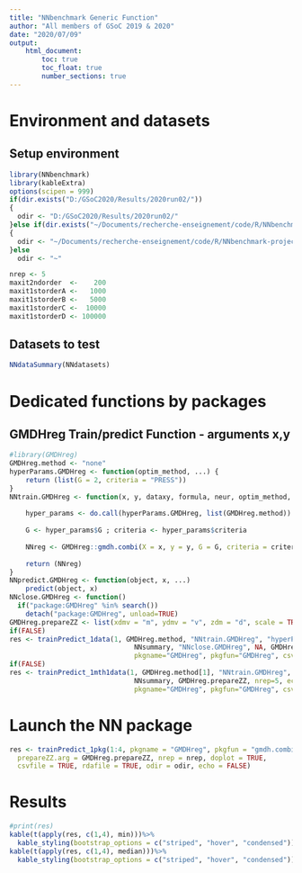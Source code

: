 ```yaml
---
title: "NNbenchmark Generic Function"
author: "All members of GSoC 2019 & 2020"
date: "2020/07/09"
output:
    html_document:
        toc: true
        toc_float: true
        number_sections: true
---
```


# Environment and datasets 

## Setup environment
```r
library(NNbenchmark)
library(kableExtra)
options(scipen = 999)
if(dir.exists("D:/GSoC2020/Results/2020run02/"))
{  
  odir <- "D:/GSoC2020/Results/2020run02/"
}else if(dir.exists("~/Documents/recherche-enseignement/code/R/NNbenchmark-project/NNtempresult/"))
{  
  odir <- "~/Documents/recherche-enseignement/code/R/NNbenchmark-project/NNtempresult/"
}else
  odir <- "~"

nrep <- 5
maxit2ndorder  <-    200
maxit1storderA <-   1000
maxit1storderB <-   5000
maxit1storderC <-  10000
maxit1storderD <- 100000
```

## Datasets to test

```r
NNdataSummary(NNdatasets)
```

# Dedicated functions by packages


## GMDHreg Train/predict Function - arguments x,y
```r
#library(GMDHreg)
GMDHreg.method <- "none"
hyperParams.GMDHreg <- function(optim_method, ...) {
    return (list(G = 2, criteria = "PRESS"))
}
NNtrain.GMDHreg <- function(x, y, dataxy, formula, neur, optim_method, hyperParams,...) {
    
    hyper_params <- do.call(hyperParams.GMDHreg, list(GMDHreg.method))
    
    G <- hyper_params$G ; criteria <- hyper_params$criteria
    
    NNreg <- GMDHreg::gmdh.combi(X = x, y = y, G = G, criteria = criteria)
    
    return (NNreg)
}
NNpredict.GMDHreg <- function(object, x, ...)
    predict(object, x)
NNclose.GMDHreg <- function()
  if("package:GMDHreg" %in% search())
    detach("package:GMDHreg", unload=TRUE)
GMDHreg.prepareZZ <- list(xdmv = "m", ydmv = "v", zdm = "d", scale = TRUE)
if(FALSE)
res <- trainPredict_1data(1, GMDHreg.method, "NNtrain.GMDHreg", "hyperParams.GMDHreg", "NNpredict.GMDHreg", 
                               NNsummary, "NNclose.GMDHreg", NA, GMDHreg.prepareZZ, nrep=5, echo=TRUE, doplot=FALSE,
                               pkgname="GMDHreg", pkgfun="GMDHreg", csvfile=TRUE, rdafile=TRUE, odir=odir)
if(FALSE)
res <- trainPredict_1mth1data(1, GMDHreg.method[1], "NNtrain.GMDHreg", "hyperParams.GMDHreg", "NNpredict.GMDHreg", 
                               NNsummary, GMDHreg.prepareZZ, nrep=5, echo=TRUE, doplot=FALSE,
                               pkgname="GMDHreg", pkgfun="GMDHreg", csvfile=TRUE, rdafile=TRUE, odir=odir)
```


# Launch the NN package

```r
res <- trainPredict_1pkg(1:4, pkgname = "GMDHreg", pkgfun = "gmdh.combi", GMDHreg.method,
  prepareZZ.arg = GMDHreg.prepareZZ, nrep = nrep, doplot = TRUE,
  csvfile = TRUE, rdafile = TRUE, odir = odir, echo = FALSE)

```

# Results
```r
#print(res)
kable(t(apply(res, c(1,4), min)))%>%
  kable_styling(bootstrap_options = c("striped", "hover", "condensed"))
kable(t(apply(res, c(1,4), median)))%>%
  kable_styling(bootstrap_options = c("striped", "hover", "condensed"))
```
